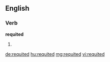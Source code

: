 ==English==

===Verb===
'''requited'''

# {{past of|requite}}

[[de:requited]]
[[hu:requited]]
[[mg:requited]]
[[vi:requited]]
